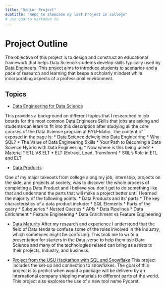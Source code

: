 ```yaml
---
title: "Senior Project"
subtitle: "Repo to showcase my last Project in college"
# use quarto markdown to 
---
```



# Project Outline

The objective of this project is to design and construct an educational framework that helps Data Science students develop skills typically used by Data Engineers. This project aims to introduce students to scenarios and a pace of research and learning that keeps a scholarly mindset while incorporating aspects of a professional environment.

## Topics

- [Data Engineering for Data Science](/Projects/project1.qmd)

This provides a background on different topics that I researched in job boards for the most common Data Engineers Skills that jobs are asking and students can learn to fit into this description after studying all the core courses of the Data Science program at BYU-Idaho. The content of exposed in the page is:
* Data Science delveig into Data Engineering
* Why SQL?
* The Value of Data Engineering Skills
* Your Path to Becoming a Data Science Hybrid with Data Engineering
* Now where is this being used?
* Material
* ETL VS ELT
* ELT (Extract, Load, Transform)
* SQL’s Role in ETL and ELT

- [Data Products](/Projects/project2.qmd)

One of my major takeouts from college along my job, internship, projects on the side, and projects at society, was to discover the whole process of completing a Data Product and I believe you don't get to do something like that and understand the parts that will make a project better until I learned the majority of the following points.
* Data Products and its’ parts
* The key characteristics of a data product include:
* SQL Elements
* Parts of the query
* Subqueries
* Nested Queries
* APIs
* Data Pipelines
* Data Enrichment
* Feature Engineering
* Data Enrichment vs Feature Engineering

- [Data Maturity](/Projects/project3.qmd)
After my research and experience I understood that the field of Data tends to confuse some of the roles involved in the industry, which sometimes might be confusing. This took me to write a presentation for starters in the Data-verse to help them use Data Science and many of the technologies related can bring as assets to their projects, industry, and business.

- [Project from the USU Hackathon with SQL and Snowflake](/Projects/project4.qmd)
This project includes the set-up and connection to snowflakes. The goal of this project is to predict when would a package will be deliverd by an international company shipping materials to different parts of the world.
This project also explores the use of a new tool name Pycaret.
